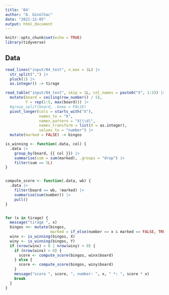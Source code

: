 ```yaml
---
title: '04'
author: "A. Ginolhac"
date: "2021-12-05"
output: html_document
---
```


```r
knitr::opts_chunk$set(echo = TRUE)
library(tidyverse)
```

## Data

```r
read_lines("input/04_test", n_max = 1L) |> 
  str_split(",") |> 
  pluck(1) |> 
  as.integer() -> tirage

read_table("input/04_test", skip = 1L, col_names = paste0("X", 1:5)) |> 
  mutate(board = ceiling(row_number() / 5),
         Y = rep(1:5, max(board))) |> 
  #group_split(board, .keep = FALSE)
  pivot_longer(cols = starts_with("X"),
               names_to = "X",
               names_pattern = "X(\\d)",
               names_transform = list(X = as.integer),
               values_to = "number") |> 
  mutate(marked = FALSE) -> bingos
```


```r
is_winning <- function(.data, col) {
  .data |> 
    group_by(board, {{ col }}) |> 
    summarise(sum = sum(marked), .groups = "drop") |> 
    filter(sum == 5L)
}


compute_score <- function(.data, wb) {
  .data |> 
    filter(board == wb, !marked) |> 
    summarise(sum(number)) |> 
    pull()
}


for (x in tirage) {
  message("tirage ", x)
  bingos <<- mutate(bingos, 
                    marked = if_else(number == x & marked == FALSE, TRUE, marked))
  winx <- is_winning(bingos, X)
  winy <- is_winning(bingos, Y)
  if (nrow(winx) > 0 | nrow(winy) > 0) {
    if (nrow(winx) > 0) {
      score <- compute_score(bingos, winx$board)
    } else {
      score <- compute_score(bingos, winy$board)
    }
    message("score ", score, ", number: ", x, " *: ", score * x)
    break
  }
}
```

